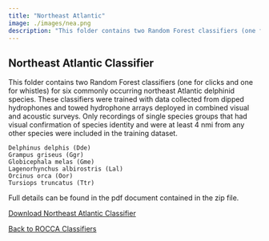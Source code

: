 ```yaml
---
title: "Northeast Atlantic"
image: ./images/nea.png
description: "This folder contains two Random Forest classifiers (one for clicks and one for whistles) for six commonly occurring northeast Atlantic delphinid species. These classifiers were trained with data collected from dipped hydrophones and towed hydrophone arrays deployed in combined visual and acoustic surveys. Only recordings of single species groups that had visual confirmation of species identity and were at least 4 nmi from any other species were included in the training dataset."
---
```


## Northeast Atlantic Classifier

This folder contains two Random Forest classifiers (one for clicks and one for whistles) for six commonly occurring northeast Atlantic delphinid species. These classifiers were trained with data collected from dipped hydrophones and towed hydrophone arrays deployed in combined visual and acoustic surveys. Only recordings of single species groups that had visual confirmation of species identity and were at least 4 nmi from any other species were included in the training dataset.

```         
Delphinus delphis (Dde)
Grampus griseus (Ggr)
Globicephala melas (Gme)
Lagenorhynchus albirostris (Lal)
Orcinus orca (Oor)
Tursiops truncatus (Ttr)
```

Full details can be found in the pdf document contained in the zip file.

<a href="https://drive.google.com/file/d/1wxxkkgMBGMfkHl-u_iY7-8gwQXHBYamP/view?usp=drive_link" target="roccadown">Download Northeast Atlantic Classifier</a>

[Back to ROCCA Classifiers](rocca.html)
